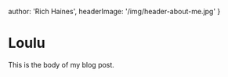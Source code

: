 
  author: 'Rich Haines',
  headerImage: '/img/header-about-me.jpg'
}

# Loulu

This is the body of my blog post.

